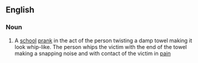 ==English==

===Noun===
{{en-noun|head=[[towel]] [[snap]]}}

# {{context|slang|lang=en}} A [[school]] [[prank]] in the act of the person twisting a damp towel making it look whip-like. The person whips the victim with the end of the towel making a snapping noise and with contact of the victim in [[pain]]